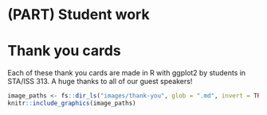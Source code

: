 # (PART) Student work {.unnumbered}

# Thank you cards

Each of these thank you cards are made in R with ggplot2 by students in STA/ISS 313.
A huge thanks to all of our guest speakers!

```r
image_paths <- fs::dir_ls("images/thank-you", glob = ".md", invert = TRUE)
knitr::include_graphics(image_paths)
```
